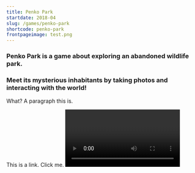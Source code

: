```yaml
---
title: Penko Park
startdate: 2018-04
slug: /games/penko-park
shortcode: penko-park
frontpageimage: test.png
---
```


<h3>Penko Park is a game about exploring an abandoned wildlife park.</h3>
<h3>
  Meet its mysterious inhabitants by taking photos and interacting with the
  world!
</h3>
<p>What? A paragraph this is.</p>
<Link to="../../">This is a link. Click me.</Link>
<Video
  videoSrcURL="https://www.youtube.com/embed/6Cht1fqU6Ws"
  videoTitle="Reveal Trailer"
/>
<GImage filename="wunderdoktor-screenshot-6.png" />
<GGif filename="bird.gif" />
